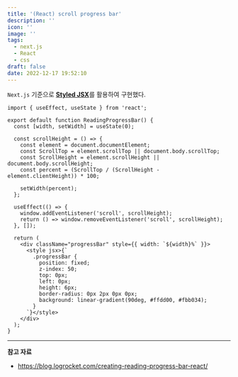 ```yaml
---
title: '(React) scroll progress bar'
description: ''
icon: ''
image: ''
tags:
  - next.js
  - React
  - css
draft: false
date: 2022-12-17 19:52:10
---
```


`Next.js` 기준으로 [**Styled JSX**](https://github.com/vercel/styled-jsx)를 활용하여 구현했다.

```tsx
import { useEffect, useState } from 'react';

export default function ReadingProgressBar() {
  const [width, setWidth] = useState(0);

  const scrollHeight = () => {
    const element = document.documentElement;
    const ScrollTop = element.scrollTop || document.body.scrollTop;
    const ScrollHeight = element.scrollHeight || document.body.scrollHeight;
    const percent = (ScrollTop / (ScrollHeight - element.clientHeight)) * 100;

    setWidth(percent);
  };

  useEffect(() => {
    window.addEventListener('scroll', scrollHeight);
    return () => window.removeEventListener('scroll', scrollHeight);
  }, []);

  return (
    <div className="progressBar" style={{ width: `${width}%` }}>
      <style jsx>{`
        .progressBar {
          position: fixed;
          z-index: 50;
          top: 0px;
          left: 0px;
          height: 6px;
          border-radius: 0px 2px 0px 0px;
          background: linear-gradient(90deg, #ffdd00, #fbb034);
        }
      `}</style>
    </div>
  );
}
```

---

**참고 자료**

- https://blog.logrocket.com/creating-reading-progress-bar-react/
